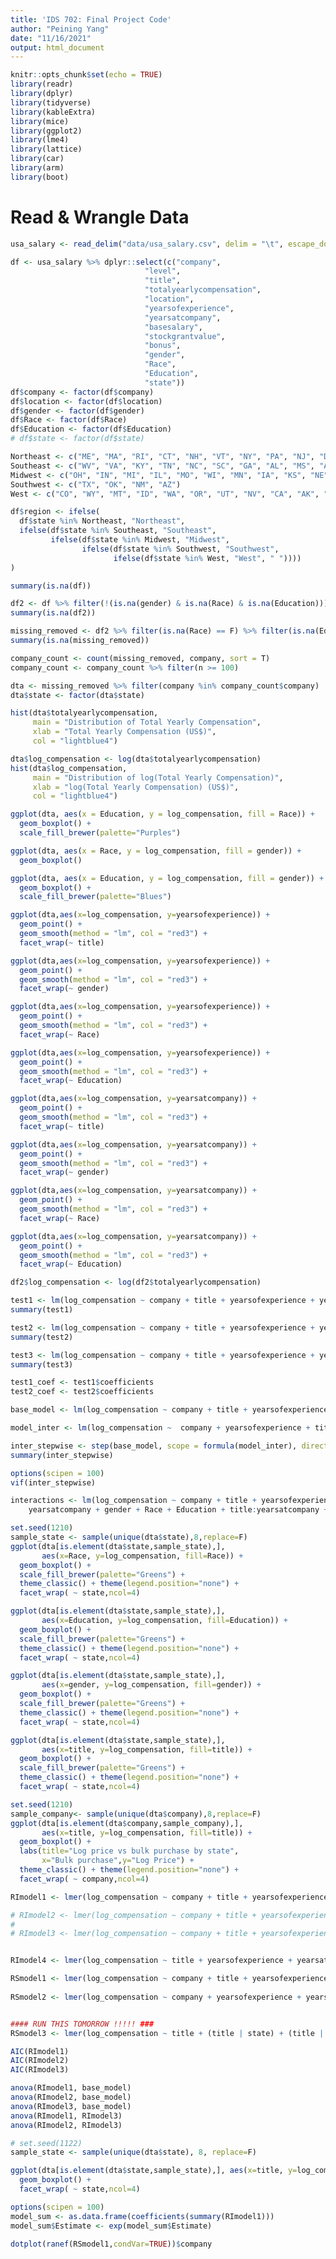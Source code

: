```yaml
---
title: 'IDS 702: Final Project Code'
author: "Peining Yang"
date: "11/16/2021"
output: html_document
---
```


```r
knitr::opts_chunk$set(echo = TRUE)
library(readr)
library(dplyr)
library(tidyverse)
library(kableExtra)
library(mice)
library(ggplot2)
library(lme4)
library(lattice)
library(car)
library(arm)
library(boot)
```

# Read & Wrangle Data
```r
usa_salary <- read_delim("data/usa_salary.csv", delim = "\t", escape_double = FALSE, trim_ws = TRUE)
```

```r
df <- usa_salary %>% dplyr::select(c("company", 
                              "level", 
                              "title", 
                              "totalyearlycompensation", 
                              "location", 
                              "yearsofexperience",
                              "yearsatcompany",
                              "basesalary",
                              "stockgrantvalue",
                              "bonus",
                              "gender",
                              "Race",
                              "Education",
                              "state"))
df$company <- factor(df$company)
df$location <- factor(df$location)
df$gender <- factor(df$gender)
df$Race <- factor(df$Race)
df$Education <- factor(df$Education)
# df$state <- factor(df$state)
```

```r
Northeast <- c("ME", "MA", "RI", "CT", "NH", "VT", "NY", "PA", "NJ", "DE", "MD", "DC")
Southeast <- c("WV", "VA", "KY", "TN", "NC", "SC", "GA", "AL", "MS", "AR", "LA", "FL")
Midwest <- c("OH", "IN", "MI", "IL", "MO", "WI", "MN", "IA", "KS", "NE", "SD", "ND")
Southwest <- c("TX", "OK", "NM", "AZ")
West <- c("CO", "WY", "MT", "ID", "WA", "OR", "UT", "NV", "CA", "AK", "HI")

df$region <- ifelse(
  df$state %in% Northeast, "Northeast", 
  ifelse(df$state %in% Southeast, "Southeast",
         ifelse(df$state %in% Midwest, "Midwest",
                ifelse(df$state %in% Southwest, "Southwest",
                       ifelse(df$state %in% West, "West", " "))))
)

```

```r
summary(is.na(df))
```

```r
df2 <- df %>% filter(!(is.na(gender) & is.na(Race) & is.na(Education)))
summary(is.na(df2))
```

```r
missing_removed <- df2 %>% filter(is.na(Race) == F) %>% filter(is.na(Education) == F) %>% filter(is.na(gender) == F) %>% filter(is.na(level) == F)
summary(is.na(missing_removed))

company_count <- count(missing_removed, company, sort = T) 
company_count <- company_count %>% filter(n >= 100)

dta <- missing_removed %>% filter(company %in% company_count$company)
dta$state <- factor(dta$state)
```

```r
hist(dta$totalyearlycompensation, 
     main = "Distribution of Total Yearly Compensation",
     xlab = "Total Yearly Compensation (US$)",
     col = "lightblue4")

dta$log_compensation <- log(dta$totalyearlycompensation)
hist(dta$log_compensation, 
     main = "Distribution of log(Total Yearly Compensation)",
     xlab = "log(Total Yearly Compensation) (US$)",
     col = "lightblue4")
```

```r
ggplot(dta, aes(x = Education, y = log_compensation, fill = Race)) +
  geom_boxplot() +
  scale_fill_brewer(palette="Purples")

ggplot(dta, aes(x = Race, y = log_compensation, fill = gender)) +
  geom_boxplot()

ggplot(dta, aes(x = Education, y = log_compensation, fill = gender)) +
  geom_boxplot() +
  scale_fill_brewer(palette="Blues")

```

```r
ggplot(dta,aes(x=log_compensation, y=yearsofexperience)) +
  geom_point() + 
  geom_smooth(method = "lm", col = "red3") +
  facet_wrap(~ title)

ggplot(dta,aes(x=log_compensation, y=yearsofexperience)) +
  geom_point() + 
  geom_smooth(method = "lm", col = "red3") +
  facet_wrap(~ gender)

ggplot(dta,aes(x=log_compensation, y=yearsofexperience)) +
  geom_point() + 
  geom_smooth(method = "lm", col = "red3") +
  facet_wrap(~ Race)

ggplot(dta,aes(x=log_compensation, y=yearsofexperience)) +
  geom_point() + 
  geom_smooth(method = "lm", col = "red3") +
  facet_wrap(~ Education)
```

```r
ggplot(dta,aes(x=log_compensation, y=yearsatcompany)) +
  geom_point() + 
  geom_smooth(method = "lm", col = "red3") +
  facet_wrap(~ title)

ggplot(dta,aes(x=log_compensation, y=yearsatcompany)) +
  geom_point() + 
  geom_smooth(method = "lm", col = "red3") +
  facet_wrap(~ gender)

ggplot(dta,aes(x=log_compensation, y=yearsatcompany)) +
  geom_point() + 
  geom_smooth(method = "lm", col = "red3") +
  facet_wrap(~ Race)

ggplot(dta,aes(x=log_compensation, y=yearsatcompany)) +
  geom_point() + 
  geom_smooth(method = "lm", col = "red3") +
  facet_wrap(~ Education)
```


```r
df2$log_compensation <- log(df2$totalyearlycompensation)

test1 <- lm(log_compensation ~ company + title + yearsofexperience + yearsatcompany + gender + Race + Education, df2)
summary(test1)
```

```r
test2 <- lm(log_compensation ~ company + title + yearsofexperience + yearsatcompany + Race + gender + Education, dta)
summary(test2)
```

```r
test3 <- lm(log_compensation ~ company + title + yearsofexperience + yearsatcompany, df2)
summary(test3)
```

```r
test1_coef <- test1$coefficients
test2_coef <- test2$coefficients
```

```r
base_model <- lm(log_compensation ~ company + title + yearsofexperience + yearsatcompany + gender + Race + Education, dta)

model_inter <- lm(log_compensation ~  company + yearsofexperience + title*yearsatcompany +gender*Education + Race*Education + gender*Race, dta)

inter_stepwise <- step(base_model, scope = formula(model_inter), direction = "both", trace = 0)
summary(inter_stepwise)
```

```r
options(scipen = 100)
vif(inter_stepwise)
```

```r
interactions <- lm(log_compensation ~ company + title + yearsofexperience + 
    yearsatcompany + gender + Race + Education + title:yearsatcompany + gender:Race + Race:Education, data = dta)
```

```r
set.seed(1210)
sample_state <- sample(unique(dta$state),8,replace=F)
ggplot(dta[is.element(dta$state,sample_state),],
       aes(x=Race, y=log_compensation, fill=Race)) +
  geom_boxplot() +
  scale_fill_brewer(palette="Greens") +
  theme_classic() + theme(legend.position="none") +
  facet_wrap( ~ state,ncol=4)

ggplot(dta[is.element(dta$state,sample_state),],
       aes(x=Education, y=log_compensation, fill=Education)) +
  geom_boxplot() +
  scale_fill_brewer(palette="Greens") +
  theme_classic() + theme(legend.position="none") +
  facet_wrap( ~ state,ncol=4)

ggplot(dta[is.element(dta$state,sample_state),],
       aes(x=gender, y=log_compensation, fill=gender)) +
  geom_boxplot() +
  scale_fill_brewer(palette="Greens") +
  theme_classic() + theme(legend.position="none") +
  facet_wrap( ~ state,ncol=4)

ggplot(dta[is.element(dta$state,sample_state),],
       aes(x=title, y=log_compensation, fill=title)) +
  geom_boxplot() +
  scale_fill_brewer(palette="Greens") +
  theme_classic() + theme(legend.position="none") +
  facet_wrap( ~ state,ncol=4)


```

```r
set.seed(1210)
sample_company<- sample(unique(dta$company),8,replace=F)
ggplot(dta[is.element(dta$company,sample_company),],
       aes(x=title, y=log_compensation, fill=title)) +
  geom_boxplot() +
  labs(title="Log price vs bulk purchase by state",
       x="Bulk purchase",y="Log Price") +
  theme_classic() + theme(legend.position="none") +
  facet_wrap( ~ company,ncol=4)
```

```r
RImodel1 <- lmer(log_compensation ~ company + title + yearsofexperience + yearsatcompany + gender + Race + Education + (1 | state), dta)

# RImodel2 <- lmer(log_compensation ~ company + title + yearsofexperience + yearsatcompany + gender + Race + Education + (1 | region), dta)
# 
# RImodel3 <- lmer(log_compensation ~ company + title + yearsofexperience + yearsatcompany + gender + Race + Education + (1 | state) + (1 | region), dta)


RImodel4 <- lmer(log_compensation ~ title + yearsofexperience + yearsatcompany + gender + Race + Education + (1 | state) + (1 | company), dta)

RSmodel1 <- lmer(log_compensation ~ company + title + yearsofexperience + yearsatcompany + gender + Race + Education + (title | company), dta)
 
RSmodel2 <- lmer(log_compensation ~ company + yearsofexperience + yearsatcompany + gender + Race + Education + (title | state), dta)


#### RUN THIS TOMORROW !!!!! ###
RSmodel3 <- lmer(log_compensation ~ title + (title | state) + (title | company), dta)
```

```r
AIC(RImodel1)
AIC(RImodel2)
AIC(RImodel3)
```


```r
anova(RImodel1, base_model)
anova(RImodel2, base_model)
anova(RImodel3, base_model)
anova(RImodel1, RImodel3)
anova(RImodel2, RImodel3)
```

```r
# set.seed(1122)
sample_state <- sample(unique(dta$state), 8, replace=F)

ggplot(dta[is.element(dta$state,sample_state),], aes(x=title, y=log_compensation, fill=title)) +
  geom_boxplot() +
  facet_wrap( ~ state,ncol=4)
```

```r
options(scipen = 100)
model_sum <- as.data.frame(coefficients(summary(RImodel1)))
model_sum$Estimate <- exp(model_sum$Estimate)
```

```r
dotplot(ranef(RSmodel1,condVar=TRUE))$company
```
